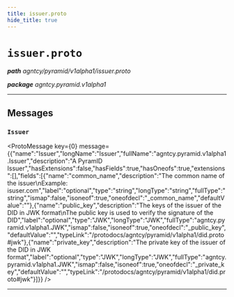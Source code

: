 ```yaml
---
title: issuer.proto
hide_title: true
---
```



# `issuer.proto`
_**path** agntcy/pyramid/v1alpha1/issuer.proto_

_**package** agntcy.pyramid.v1alpha1_



---

## Messages


### `Issuer`
<ProtoMessage key={0} message={{"name":"Issuer","longName":"Issuer","fullName":"agntcy.pyramid.v1alpha1.Issuer","description":"A PyramID Issuer","hasExtensions":false,"hasFields":true,"hasOneofs":true,"extensions":[],"fields":[{"name":"common_name","description":"The common name of the issuer\nExample: isuser.com","label":"optional","type":"string","longType":"string","fullType":"string","ismap":false,"isoneof":true,"oneofdecl":"_common_name","defaultValue":""},{"name":"public_key","description":"The keys of the issuer of the DID in JWK format\nThe public key is used to verify the signature of the DID","label":"optional","type":"JWK","longType":"JWK","fullType":"agntcy.pyramid.v1alpha1.JWK","ismap":false,"isoneof":true,"oneofdecl":"_public_key","defaultValue":"","typeLink":"/protodocs/agntcy/pyramid/v1alpha1/did.proto#jwk"},{"name":"private_key","description":"The private key of the issuer of the DID in JWK format","label":"optional","type":"JWK","longType":"JWK","fullType":"agntcy.pyramid.v1alpha1.JWK","ismap":false,"isoneof":true,"oneofdecl":"_private_key","defaultValue":"","typeLink":"/protodocs/agntcy/pyramid/v1alpha1/did.proto#jwk"}]}} />

---


  